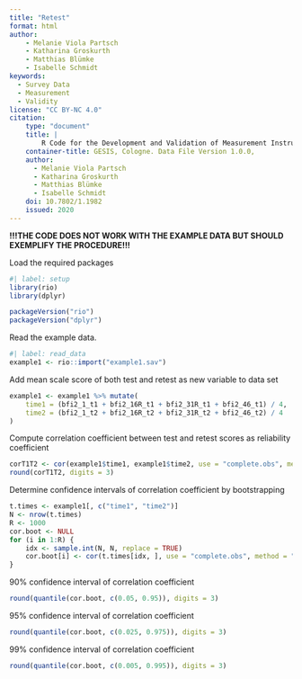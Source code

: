 ```yaml
---
title: "Retest"
format: html
author:
    - Melanie Viola Partsch
    - Katharina Groskurth
    - Matthias Blümke
    - Isabelle Schmidt
keywords:
  - Survey Data
  - Measurement
  - Validity
license: "CC BY-NC 4.0"
citation: 
    type: "document"
    title: |
        R Code for the Development and Validation of Measurement Instruments in the Social Sciences: Psychometric Analyses (Dimensionality, Reliability, Measurement Invariance)
    container-title: GESIS, Cologne. Data File Version 1.0.0, 
    author:
      - Melanie Viola Partsch
      - Katharina Groskurth
      - Matthias Blümke
      - Isabelle Schmidt
    doi: 10.7802/1.1982
    issued: 2020
---
```


**!!!THE CODE DOES NOT WORK WITH THE EXAMPLE DATA BUT SHOULD EXEMPLIFY THE PROCEDURE!!!**

Load the required packages
```r
#| label: setup
library(rio)
library(dplyr)

packageVersion("rio")
packageVersion("dplyr")

```

Read the example data.

```r
#| label: read_data
example1 <- rio::import("example1.sav")
```

Add mean scale score of both test and retest as new variable to data set

```r
example1 <- example1 %>% mutate(
    time1 = (bfi2_1_t1 + bfi2_16R_t1 + bfi2_31R_t1 + bfi2_46_t1) / 4,
    time2 = (bfi2_1_t2 + bfi2_16R_t2 + bfi2_31R_t2 + bfi2_46_t2) / 4
)
```

Compute correlation coefficient between test and retest scores as reliability coefficient

```r
corT1T2 <- cor(example1$time1, example1$time2, use = "complete.obs", method = "pearson")
round(corT1T2, digits = 3)
```

Determine confidence intervals of correlation coefficient by bootstrapping

```r
t.times <- example1[, c("time1", "time2")]
N <- nrow(t.times)
R <- 1000
cor.boot <- NULL
for (i in 1:R) {
    idx <- sample.int(N, N, replace = TRUE)
    cor.boot[i] <- cor(t.times[idx, ], use = "complete.obs", method = "pearson")[1, 2]
}
```

90% confidence interval of correlation coefficient
```r
round(quantile(cor.boot, c(0.05, 0.95)), digits = 3)
```

95% confidence interval of correlation coefficient
```r
round(quantile(cor.boot, c(0.025, 0.975)), digits = 3)
```

99% confidence interval of correlation coefficient
```r
round(quantile(cor.boot, c(0.005, 0.995)), digits = 3)
```
